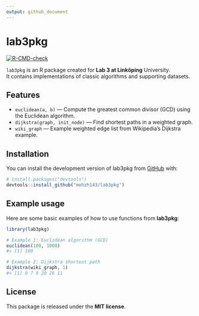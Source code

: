 ```yaml
---
output: github_document
---
```




# lab3pkg

<!-- badges: start -->
[![R-CMD-check](https://github.com/mohzh143/lab3pkg/actions/workflows/R-CMD-check.yaml/badge.svg)](https://github.com/mohzh143/lab3pkg/actions/workflows/R-CMD-check.yaml)
<!-- badges: end -->

`lab3pkg` is an R package created for **Lab 3 at Linköping** University.  
It contains implementations of classic algorithms and supporting datasets.

## Features

- `euclidean(a, b)` — Compute the greatest common divisor (GCD) using the Euclidean algorithm.  
- `dijkstra(graph, init_node)` — Find shortest paths in a weighted graph.  
- `wiki_graph` — Example weighted edge list from Wikipedia’s Dijkstra example.


## Installation

You can install the development version of lab3pkg from [GitHub](https://github.com/) with:

``` r
# install.packages("devtools")
devtools::install_github("mohzh143/lab3pkg")
```

## Example usage

Here are some basic examples of how to use functions from **lab3pkg**:

```r
library(lab3pkg)

# Example 1: Euclidean algorithm (GCD)
euclidean(100, 1000)
#> [1] 100

# Example 2: Dijkstra shortest path
dijkstra(wiki_graph, 1)
#> [1] 0 7 9 20 26 11
```

## License

This package is released under the **MIT license**.

